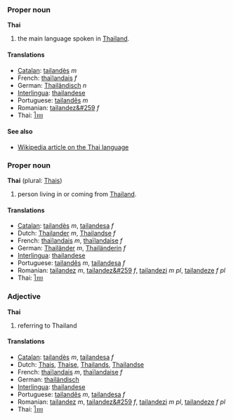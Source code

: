 ===Proper noun===
'''Thai'''

#the main language spoken in [[Thailand]].

====Translations====
*[[Catalan]]: [[tailandès]] ''m''
*French: [[thaïlandais]] ''f''
*German: [[Thailändisch]] ''n''
*[[Interlingua]]: [[thailandese]]
*Portuguese: [[tailandês]] ''m''
*Romanian: [[tailandez&#259]] ''f''
*Thai: [[ไทย]]

====See also====
*[[w:Thai language|Wikipedia article on the Thai language]]

===Proper noun===
'''Thai''' (plural: [[Thais]])

#person living in or coming from [[Thailand]].

====Translations====
*[[Catalan]]: [[tailandès]] ''m'', [[tailandesa]] ''f''
*Dutch: [[Thailander]] ''m'', [[Thailandse]] ''f''
*French: [[thaïlandais]] ''m'', [[thaïlandaise]] ''f''
*German: [[Thailänder]] ''m'', [[Thailänderin]] ''f''
*[[Interlingua]]: [[thailandese]]
*Portuguese: [[tailandês]] ''m'', [[tailandesa]] ''f''
*Romanian: [[tailandez]] ''m'', [[tailandez&#259]] ''f'', [[tailandezi]] ''m pl'', [[tailandeze]] ''f pl''
*Thai: [[ไทย]]

===Adjective===
'''Thai'''

#referring to Thailand

====Translations====
*[[Catalan]]: [[tailandès]] ''m'', [[tailandesa]] ''f''
*Dutch: [[Thais]], [[Thaise]], [[Thailands]], [[Thailandse]]
*French: [[thaïlandais]] ''m'', [[thaïlandaise]] ''f''
*German: [[thailändisch]]
*[[Interlingua]]: [[thailandese]]
*Portuguese: [[tailandês]] ''m'', [[tailandesa]] ''f''
*Romanian: [[tailandez]] ''m'', [[tailandez&#259]] ''f'', [[tailandezi]] ''m pl'', [[tailandeze]] ''f pl''
*Thai: [[ไทย]]